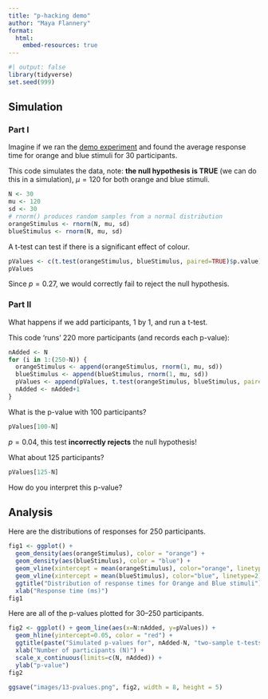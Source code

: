 ```yaml
---
title: "p-hacking demo"
author: "Maya Flannery"
format: 
  html:
    embed-resources: true
---
```


```r
#| output: false
library(tidyverse)
set.seed(999)
```

## Simulation

### Part I

Imagine if we ran the [demo experiment](https://www.jspsych.org/7.3/tutorials/rt-task/) 
and found the average response time for orange and blue stimuli for 30 participants.

This code simulates the data, note: **the null hypothesis is TRUE** (we can do 
this in a simulation), $\mu = 120$ for both orange and blue stimuli.

```r
N <- 30
mu <- 120
sd <- 30
# rnorm() produces random samples from a normal distribution
orangeStimulus <- rnorm(N, mu, sd)
blueStimulus <- rnorm(N, mu, sd)
```

A t-test can test if there is a significant effect of colour.

```r
pValues <- c(t.test(orangeStimulus, blueStimulus, paired=TRUE)$p.value)
pValues
```

Since $p = 0.27$, we would correctly fail to reject the null hypothesis.

### Part II

What happens if we add participants, 1 by 1, and run a t-test.

This code 'runs' 220 more participants (and records each p-value):

```r
nAdded <- N
for (i in 1:(250-N)) {
  orangeStimulus <- append(orangeStimulus, rnorm(1, mu, sd))
  blueStimulus <- append(blueStimulus, rnorm(1, mu, sd))
  pValues <- append(pValues, t.test(orangeStimulus, blueStimulus, paired=TRUE)$p.value)
  nAdded <- nAdded+1
}
```

What is the p-value with 100 participants?

```r
pValues[100-N]
```

$p = 0.04$, this test **incorrectly rejects** the null hypothesis!

What about 125 participants?

```r
pValues[125-N]
```

How do you interpret this p-value?

## Analysis

Here are the distributions of responses for 250 participants.

```r
fig1 <- ggplot() + 
  geom_density(aes(orangeStimulus), color = "orange") + 
  geom_density(aes(blueStimulus), color = "blue") +
  geom_vline(xintercept = mean(orangeStimulus), color="orange", linetype=2) +
  geom_vline(xintercept = mean(blueStimulus), color="blue", linetype=2) +
  ggtitle("Distribution of response times for Orange and Blue stimuli") +
  xlab("Response time (ms)")
fig1
```

Here are all of the p-values plotted for 30--250 participants.

```r
fig2 <- ggplot() + geom_line(aes(x=N:nAdded, y=pValues)) +
  geom_hline(yintercept=0.05, color = "red") +
  ggtitle(paste("Simulated p-values for", nAdded-N, "two-sample t-tests (H0 is TRUE!)")) +
  xlab("Number of participants (N)") + 
  scale_x_continuous(limits=c(N, nAdded)) +
  ylab("p-value")
fig2
```


```r
ggsave("images/13-pvalues.png", fig2, width = 8, height = 5)
```

